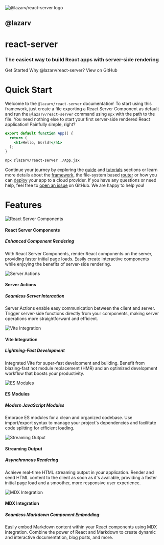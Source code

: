 
<div className="relative sm:pl-24">
  <img src="/react-server.svg" className="w-10 h-10 left-72 sm:w-20 sm:h-20 absolute sm:left-0 sm:right-auto" alt="@lazarv/react-server logo" />
  <h2 className="text-xs m-0 pt-0 border-none dark:text-yellow-500 mt-4 sm:mt-0">@lazarv</h2>
  <h1 className="text-5xl m-0 -mt-4 whitespace-nowrap sm:text-6xl dark:text-yellow-500">
    react-server
  </h1>
  <h3 className="m-0 mb-4 leading-tight">
    The easiest way to build React apps with server-side rendering
  </h3>
</div>

<div className="whitespace-nowrap w-full flex flex-wrap gap-2">
  <Pill href="/guide/get-started">Get Started</Pill>
  <Pill href="/guide/why">Why @lazarv/react-server?</Pill>
  <Pill href="https://github.com/lazarv/react-server" target="_blank">
    View on GitHub
  </Pill>
</div>

<div className="my-8 md:my-16">

# Quick Start

Welcome to the `@lazarv/react-server` documentation! To start using this framework, just create a file exporting a React Server Component as default and run the `@lazarv/react-server` command using `npx` with the path to the file. You need nothing else to start your first server-side rendered React application! Painfully simple, right?

<div className="my-4">

```jsx filename="./App.jsx"
export default function App() {
  return (
    <h1>Hello, World!</h1>
  );
}
```

```sh
npx @lazarv/react-server ./App.jsx
```

</div>

Continue your journey by exploring the [guide](/guide) and [tutorials](/tutorials) sections or learn more details about the [framework](/framework), the file-system based [router](/router) or how you can [deploy](/deploy) your app to a cloud provider. If you have any questions or need help, feel free to [open an issue](https://github.com/lazarv/react-server/issues) on GitHub. We are happy to help you!

</div>

# Features

<div className="my-4 grid grid-cols-1 md:grid-cols-3 gap-4">
  <Card>
  <img src="/react.svg" alt="React Server Components" />

#### React Server Components

##### Enhanced Component Rendering

With React Server Components, render React components on the server, providing faster initial page loads. Easily create interactive components while enjoying the benefits of server-side rendering.

  </Card>

  <Card>
  <img src="/server.svg" alt="Server Actions" />

#### Server Actions

##### Seamless Server Interaction

Server Actions enable easy communication between the client and server. Trigger server-side functions directly from your components, making server operations more straightforward and efficient.

  </Card>

  <Card>
  <img src="/vite.svg" alt="Vite Integration" />

#### Vite Integration

##### Lightning-Fast Development

Integrated Vite for super-fast development and building. Benefit from blazing-fast hot module replacement (HMR) and an optimized development workflow that boosts your productivity.

  </Card>

  <Card>
  <img src="/js.svg" alt="ES Modules" />

#### ES Modules

##### Modern JavaScript Modules

Embrace ES modules for a clean and organized codebase. Use import/export syntax to manage your project's dependencies and facilitate code splitting for efficient loading.

  </Card>

  <Card>
  <img src="/skeleton.webp" alt="Streaming Output" />

#### Streaming Output

##### Asynchronous Rendering

Achieve real-time HTML streaming output in your application. Render and send HTML content to the client as soon as it's available, providing a faster initial page load and a smoother, more responsive user experience.

  </Card>

  <Card>
  <img src="/mdx.svg" alt="MDX Integration" />

#### MDX Integration

##### Seamless Markdown Component Embedding

Easily embed Markdown content within your React components using MDX integration. Combine the power of React and Markdown to create dynamic and interactive documentation, blog posts, and more.

  </Card>
</div>


